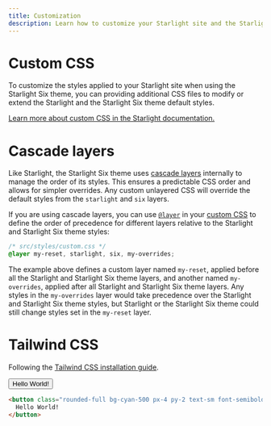 ```yaml
---
title: Customization
description: Learn how to customize your Starlight site and the Starlight Six theme with custom CSS.
---
```


# Custom CSS

To customize the styles applied to your Starlight site when using the Starlight Six theme, you can providing additional CSS files to modify or extend the Starlight and the Starlight Six theme default styles.

[Learn more about custom CSS in the Starlight documentation.](https://starlight.astro.build/guides/css-and-tailwind/#custom-css-styles)

# Cascade layers

Like Starlight, the Starlight Six theme uses [cascade layers](https://developer.mozilla.org/en-US/docs/Learn/CSS/Building_blocks/Cascade_layers) internally to manage the order of its styles.
This ensures a predictable CSS order and allows for simpler overrides.
Any custom unlayered CSS will override the default styles from the `starlight` and `six` layers.

If you are using cascade layers, you can use [`@layer`](https://developer.mozilla.org/en-US/docs/Web/CSS/@layer) in your [custom CSS](https://starlight.astro.build/guides/css-and-tailwind/#custom-css-styles) to define the order of precedence for different layers relative to the Starlight and Starlight Six theme styles:

``` css "starlight" "six"
/* src/styles/custom.css */
@layer my-reset, starlight, six, my-overrides;
```

The example above defines a custom layer named `my-reset`, applied before all the Starlight and Starlight Six theme layers, and another named `my-overrides`, applied after all Starlight and Starlight Six theme layers.
Any styles in the `my-overrides` layer would take precedence over the Starlight and Starlight Six theme styles, but Starlight or the Starlight Six theme could still change styles set in the `my-reset` layer.

# Tailwind CSS

Following the [Tailwind CSS installation guide](https://starlight.astro.build/guides/css-and-tailwind/#create-a-new-project-with-tailwind).


<div class="flex justify-center">

<button class="rounded-full bg-cyan-500 px-4 py-2 text-sm font-semibold text-white">Hello World!</button>

</div>

``` html
<button class="rounded-full bg-cyan-500 px-4 py-2 text-sm font-semibold text-white">
  Hello World!
</button>
```
